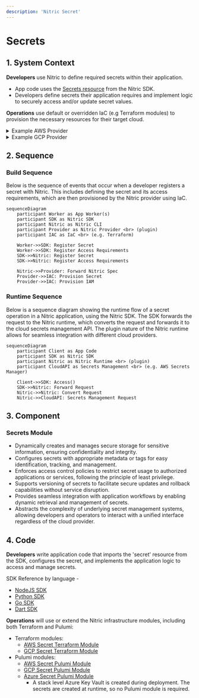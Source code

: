 ```yaml
---
description: 'Nitric Secret'
---
```


# Secrets

## 1. System Context

**Developers** use Nitric to define required secrets within their application.

- App code uses the [Secrets resource](/secrets) from the Nitric SDK.
- Developers define secrets their application requires and implement logic to securely access and/or update secret values.

**Operations** use default or overridden IaC (e.g Terraform modules) to provision the necessary resources for their target cloud.

<details>
  <summary>Example AWS Provider</summary>

- **AWS Secrets Manager** stores and manages secrets.
- **AWS IAM** provides roles/policies for secure access to secrets.

```mermaid
flowchart TD
    Developer["Developer"]
    Operations["Operations"]
    App["nitric up"]
    Secrets["AWS Secrets Manager"]
    Lambda["AWS Lambda Functions"]
    IAM["AWS IAM"]

    Developer -->|Code| App
    Operations -->|Terraform| App
    App -->|Create Secret| Secrets
    Lambda -->|Access Secret| Secrets
    App -->|Provide Access| IAM
    IAM -->Secrets

classDef default line-height:1;
classDef edgeLabel line-height:2;
```

</details>
<details>
  <summary>Example GCP Provider</summary>

- **Google Secret Manager** stores and manages secrets.
- **Google IAM** provides roles/policies for secure access to secrets.

```mermaid
flowchart TD
    Developer["Developer"]
    Operations["Operations"]
    App["nitric up"]
    Secrets["Google Secret Manager"]
    CloudFunctions["Google Cloud Functions"]
    IAM["Google IAM"]

    Developer -->|Code| App
    Operations -->|Terraform| App
    App -->|Create Secret| Secrets
    CloudFunctions -->|Access Secret| Secrets
    App -->|Provide Access| IAM
    IAM -->Secrets

classDef default line-height:1;
classDef edgeLabel line-height:2;
```

</details>

## 2. Sequence

### Build Sequence

Below is the sequence of events that occur when a developer registers a secret with Nitric. This includes defining the secret and its access requirements, which are then provisioned by the Nitric provider using IaC.

```mermaid
sequenceDiagram
    participant Worker as App Worker(s)
    participant SDK as Nitric SDK
    participant Nitric as Nitric CLI
    participant Provider as Nitric Provider <br> (plugin)
    participant IAC as IaC <br> (e.g. Terraform)

    Worker->>SDK: Register Secret
    Worker->>SDK: Register Access Requirements
    SDK->>Nitric: Register Secret
    SDK->>Nitric: Register Access Requirements

    Nitric->>Provider: Forward Nitric Spec
    Provider->>IAC: Provision Secret
    Provider->>IAC: Provision IAM
```

### Runtime Sequence

Below is a sequence diagram showing the runtime flow of a secret operation in a Nitric application, using the Nitric SDK. The SDK forwards the request to the Nitric runtime, which converts the request and forwards it to the cloud secrets management API. The plugin nature of the Nitric runtime allows for seamless integration with different cloud providers.

```mermaid
sequenceDiagram
    participant Client as App Code
    participant SDK as Nitric SDK
    participant Nitric as Nitric Runtime <br> (plugin)
    participant CloudAPI as Secrets Management <br> (e.g. AWS Secrets Manager)

    Client->>SDK: Access()
    SDK->>Nitric: Forward Request
    Nitric->>Nitric: Convert Request
    Nitric->>CloudAPI: Secrets Management Request
```

## 3. Component

### Secrets Module

- Dynamically creates and manages secure storage for sensitive information, ensuring confidentiality and integrity.
- Configures secrets with appropriate metadata or tags for easy identification, tracking, and management.
- Enforces access control policies to restrict secret usage to authorized applications or services, following the principle of least privilege.
- Supports versioning of secrets to facilitate secure updates and rollback capabilities without service disruption.
- Provides seamless integration with application workflows by enabling dynamic retrieval and management of secrets.
- Abstracts the complexity of underlying secret management systems, allowing developers and operators to interact with a unified interface regardless of the cloud provider.

## 4. Code

**Developers** write application code that imports the 'secret' resource from the SDK, configures the secret, and implements the application logic to access and manage secrets.

SDK Reference by language -

- [NodeJS SDK](/reference/nodejs/secrets/secret)
- [Python SDK](/reference/python/secrets/secret)
- [Go SDK](/reference/go/secrets/secret)
- [Dart SDK](/reference/dart/secrets/secret)

**Operations** will use or extend the Nitric infrastructure modules, including both Terraform and Pulumi:

- Terraform modules:
  - [AWS Secret Terraform Module](https://github.com/nitrictech/nitric/blob/main/cloud/aws/deploytf/.nitric/modules/secret/main.tf)
  - [GCP Secret Terraform Module](https://github.com/nitrictech/nitric/blob/main/cloud/gcp/deploytf/.nitric/modules/secret/main.tf)
- Pulumi modules:
  - [AWS Secret Pulumi Module](https://github.com/nitrictech/nitric/blob/main/cloud/aws/deploy/secret.go)
  - [GCP Secret Pulumi Module](https://github.com/nitrictech/nitric/blob/main/cloud/gcp/deploy/secret.go)
  - [Azure Secret Pulumi Module](https://github.com/nitrictech/nitric/blob/main/cloud/azure/deploy/secret.go)
    - A stack level Azure Key Vault is created during deployment. The secrets are created at runtime, so no Pulumi module is required.
